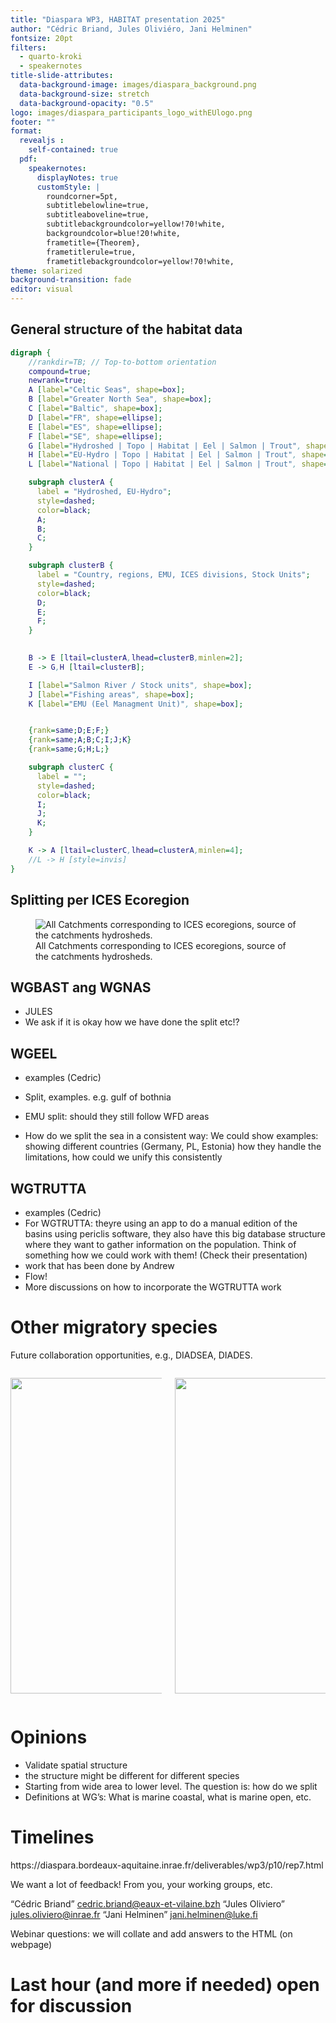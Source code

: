 ```yaml
---
title: "Diaspara WP3, HABITAT presentation 2025"
author: "Cédric Briand, Jules Oliviéro, Jani Helminen"
fontsize: 20pt
filters:
  - quarto-kroki
  - speakernotes
title-slide-attributes:
  data-background-image: images/diaspara_background.png
  data-background-size: stretch
  data-background-opacity: "0.5"
logo: images/diaspara_participants_logo_withEUlogo.png
footer: ""
format: 
  revealjs :
    self-contained: true
  pdf:
    speakernotes:
      displayNotes: true
      customStyle: |
        roundcorner=5pt,
        subtitlebelowline=true,
        subtitleaboveline=true,
        subtitlebackgroundcolor=yellow!70!white,
        backgroundcolor=blue!20!white,
        frametitle={Theorem},
        frametitlerule=true,
        frametitlebackgroundcolor=yellow!70!white,
theme: solarized
background-transition: fade
editor: visual
---
```


## General structure of the habitat data

```dot
digraph {
    //rankdir=TB; // Top-to-bottom orientation
    compound=true;
    newrank=true;
    A [label="Celtic Seas", shape=box];
    B [label="Greater North Sea", shape=box];
    C [label="Baltic", shape=box];
    D [label="FR", shape=ellipse];
    E [label="ES", shape=ellipse];
    F [label="SE", shape=ellipse];
    G [label="Hydroshed | Topo | Habitat | Eel | Salmon | Trout", shape=box];
    H [label="EU-Hydro | Topo | Habitat | Eel | Salmon | Trout", shape=box];
    L [label="National | Topo | Habitat | Eel | Salmon | Trout", shape=box];

    subgraph clusterA {
      label = "Hydroshed, EU-Hydro";
      style=dashed;
      color=black;
      A;
      B;
      C;
    }

    subgraph clusterB {
      label = "Country, regions, EMU, ICES divisions, Stock Units";
      style=dashed;
      color=black;
      D;
      E;
      F;
    }

    
    B -> E [ltail=clusterA,lhead=clusterB,minlen=2];
    E -> G,H [ltail=clusterB];

    I [label="Salmon River / Stock units", shape=box];
    J [label="Fishing areas", shape=box];
    K [label="EMU (Eel Managment Unit)", shape=box];


    {rank=same;D;E;F;}
    {rank=same;A;B;C;I;J;K}
    {rank=same;G;H;L;} 

    subgraph clusterC {
      label = "";
      style=dashed;
      color=black;
      I;
      J;
      K;
    }

    K -> A [ltail=clusterC,lhead=clusterA,minlen=4];
    //L -> H [style=invis]
}

```

## Splitting per ICES Ecoregion

![All Catchments corresponding to ICES ecoregions, source of the catchments hydrosheds.](images/fig_final_allcatchments.png "ICES ecoregions and all catchments")

## WGBAST ang WGNAS

-   JULES
-   We ask if it is okay how we have done the split etc!?

## WGEEL

-   examples (Cedric)

-   Split, examples. e.g. gulf of bothnia

-   EMU split: should they still follow WFD areas

-   How do we split the sea in a consistent way: We could show examples: showing different countries (Germany, PL, Estonia) how they handle the limitations, how could we unify this consistently

## WGTRUTTA

-   examples (Cedric)
-   For WGTRUTTA: theyre using an app to do a manual edition of the basins using periclis software, they also have this big database structure where they want to gather information on the population. Think of something how we could work with them! (Check their presentation)
-   work that has been done by Andrew
-   Flow!
-   More discussions on how to incorporate the WGTRUTTA work

# Other migratory species

Future collaboration opportunities, e.g., DIADSEA, DIADES.

::::: columns
::: {.column width="50%"}
![](images/clipboard-4112571689.png){width="505"}
:::

::: {.column .incremental width="50%"}
![](images/clipboard-4003305238.png){width="505"}
:::
:::::

# Opinions

-   Validate spatial structure
-   the structure might be different for different species
-   Starting from wide area to lower level. The question is: how do we split
-   Definitions at WG's: What is marine coastal, what is marine open, etc.

# Timelines

https://diaspara.bordeaux-aquitaine.inrae.fr/deliverables/wp3/p10/rep7.html


We want a lot of feedback! From you, your working groups, etc.

"Cédric Briand" [cedric.briand\@eaux-et-vilaine.bzh](mailto:cedric.briand@eaux-et-vilaine.bzh){.email} "Jules Oliviero" [jules.oliviero\@inrae.fr](mailto:jules.oliviero@inrae.fr){.email} "Jani Helminen" [jani.helminen\@luke.fi](mailto:jani.helminen@luke.fi){.email}

Webinar questions: we will collate and add answers to the HTML (on webpage)

# Last hour (and more if needed) open for discussion